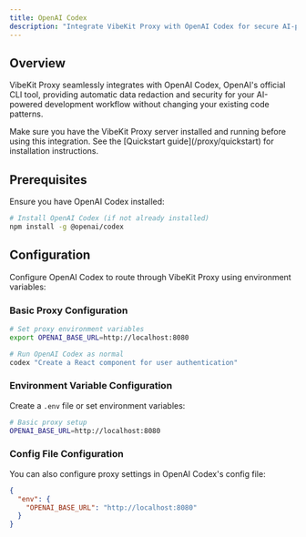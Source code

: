 ```yaml
---
title: OpenAI Codex
description: "Integrate VibeKit Proxy with OpenAI Codex for secure AI-powered development"
---
```


## Overview

VibeKit Proxy seamlessly integrates with OpenAI Codex, OpenAI's official CLI tool, providing automatic data redaction and security for your AI-powered development workflow without changing your existing code patterns.

<Warning>
Make sure you have the VibeKit Proxy server installed and running before using this integration. See the [Quickstart guide](/proxy/quickstart) for installation instructions.
</Warning>

## Prerequisites

Ensure you have OpenAI Codex installed:

```bash
# Install OpenAI Codex (if not already installed)
npm install -g @openai/codex
```

## Configuration

Configure OpenAI Codex to route through VibeKit Proxy using environment variables:

### Basic Proxy Configuration

```bash
# Set proxy environment variables
export OPENAI_BASE_URL=http://localhost:8080

# Run OpenAI Codex as normal
codex "Create a React component for user authentication"
```

### Environment Variable Configuration

Create a `.env` file or set environment variables:

```bash
# Basic proxy setup
OPENAI_BASE_URL=http://localhost:8080
```

### Config File Configuration

You can also configure proxy settings in OpenAI Codex's config file:

```json
{
  "env": {
    "OPENAI_BASE_URL": "http://localhost:8080"
  }
}
```